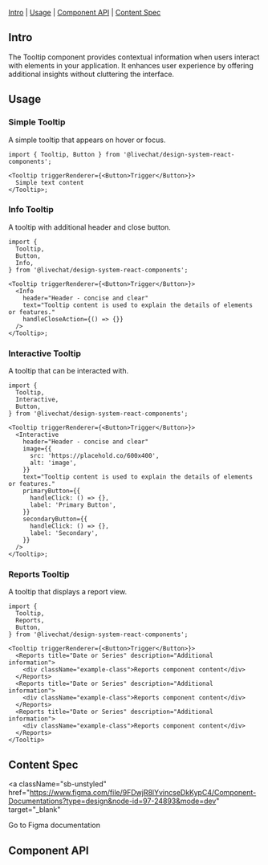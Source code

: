 

<Meta of={Stories} />

<Title>Tooltip</Title>

[Intro](#Intro) | [Usage](#Usage) | [Component API](#ComponentAPI) | [Content Spec](#ContentSpec)

## Intro <a id="Intro" />

The Tooltip component provides contextual information when users interact with elements in your application. It enhances user experience by offering additional insights without cluttering the interface.

## Usage <a id="Usage" />

### Simple Tooltip

A simple tooltip that appears on hover or focus.

```tsx
import { Tooltip, Button } from '@livechat/design-system-react-components';

<Tooltip triggerRenderer={<Button>Trigger</Button>}>
  Simple text content
</Tooltip>;
```

<Canvas of={Stories.Default} />

### Info Tooltip

A tooltip with additional header and close button.

```tsx
import {
  Tooltip,
  Button,
  Info,
} from '@livechat/design-system-react-components';

<Tooltip triggerRenderer={<Button>Trigger</Button>}>
  <Info
    header="Header - concise and clear"
    text="Tooltip content is used to explain the details of elements or features."
    handleCloseAction={() => {}}
  />
</Tooltip>;
```

<Canvas of={Stories.TooltipInfo} />

### Interactive Tooltip

A tooltip that can be interacted with.

```tsx
import {
  Tooltip,
  Interactive,
  Button,
} from '@livechat/design-system-react-components';

<Tooltip triggerRenderer={<Button>Trigger</Button>}>
  <Interactive
    header="Header - concise and clear"
    image={{
      src: 'https://placehold.co/600x400',
      alt: 'image',
    }}
    text="Tooltip content is used to explain the details of elements or features."
    primaryButton={{
      handleClick: () => {},
      label: 'Primary Button',
    }}
    secondaryButton={{
      handleClick: () => {},
      label: 'Secondary',
    }}
  />
</Tooltip>;
```

<Canvas of={Stories.TooltipInteractive} />

### Reports Tooltip

A tooltip that displays a report view.

```tsx
import {
  Tooltip,
  Reports,
  Button,
} from '@livechat/design-system-react-components';

<Tooltip triggerRenderer={<Button>Trigger</Button>}>
  <Reports title="Date or Series" description="Additional information">
    <div className="example-class">Reports component content</div>
  </Reports>
  <Reports title="Date or Series" description="Additional information">
    <div className="example-class">Reports component content</div>
  </Reports>
  <Reports title="Date or Series" description="Additional information">
    <div className="example-class">Reports component content</div>
  </Reports>
</Tooltip>
```

<Canvas of={Stories.TooltipReports} />

## Component API <a id="ComponentAPI" />

<ArgTypes of={Stories.Default} sort="requiredFirst" />

## Content Spec <a id="ContentSpec" />

<a
  className="sb-unstyled"
  href="https://www.figma.com/file/9FDwjR8lYvincseDkKypC4/Component-Documentations?type=design&node-id=97-24893&mode=dev"
  target="_blank"
>
  Go to Figma documentation
</a>
